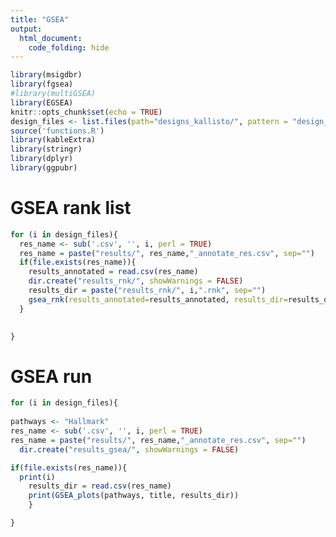 ```yaml
---
title: "GSEA"
output: 
  html_document:
    code_folding: hide
---
```


```r
library(msigdbr)
library(fgsea)
#library(multiGSEA)
library(EGSEA)
knitr::opts_chunk$set(echo = TRUE)
design_files <- list.files(path="designs_kallisto/", pattern = "design_")
source('functions.R')
library(kableExtra)
library(stringr)
library(dplyr)
library(ggpubr)
```

# GSEA rank list

```r
for (i in design_files){
  res_name <- sub('.csv', '', i, perl = TRUE)
  res_name = paste("results/", res_name,"_annotate_res.csv", sep="")
  if(file.exists(res_name)){
    results_annotated = read.csv(res_name)
    dir.create("results_rnk/", showWarnings = FALSE)
    results_dir = paste("results_rnk/", i,".rnk", sep="")
    gsea_rnk(results_annotated=results_annotated, results_dir=results_dir)
  }

  
}
```

# GSEA run 

```r
for (i in design_files){
  
pathways <- "Hallmark"
res_name <- sub('.csv', '', i, perl = TRUE)
res_name = paste("results/", res_name,"_annotate_res.csv", sep="")
  dir.create("results_gsea/", showWarnings = FALSE)

if(file.exists(res_name)){
  print(i)
    results_dir = read.csv(res_name)
    print(GSEA_plots(pathways, title, results_dir))
    }

}

```